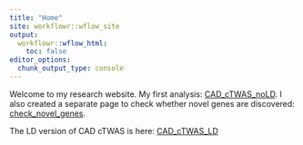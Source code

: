 ```yaml
---
title: "Home"
site: workflowr::wflow_site
output:
  workflowr::wflow_html:
    toc: false
editor_options:
  chunk_output_type: console
---
```


Welcome to my research website. My first analysis: [CAD_cTWAS_noLD](CAD_cTWAS_noLD.html). I also created a separate page to check whether novel genes are discovered: [check_novel_genes](check_novel_genes.html). 

The LD version of CAD cTWAS is here: [CAD_cTWAS_LD](CAD_cTWAS_LD.html)